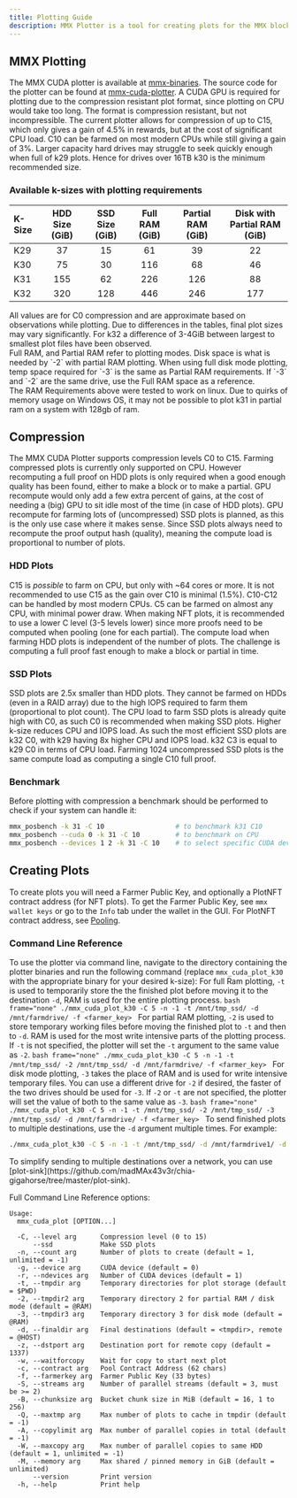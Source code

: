 ```yaml
---
title: Plotting Guide
description: MMX Plotter is a tool for creating plots for the MMX blockchain.
---
```



## MMX Plotting
The MMX CUDA plotter is available at [mmx-binaries](https://github.com/madMAx43v3r/mmx-binaries).
The source code for the plotter can be found at [mmx-cuda-plotter](https://github.com/madMAx43v3r/mmx-cuda-plotter).
A CUDA GPU is required for plotting due to the compression resistant plot format, since plotting on CPU would take too long.
The format is compression resistant, but not incompressible. The current plotter allows for compression of up to C15, which only gives a gain of 4.5% in rewards, but at the cost of significant CPU load.
C10 can be farmed on most modern CPUs while still giving a gain of 3%. Larger capacity hard drives may struggle to seek quickly enough when full of k29 plots. Hence for drives over 16TB k30 is the minimum recommended size.

### Available k-sizes with plotting requirements
| K-Size | HDD Size (GiB) | SSD Size (GiB) | Full RAM (GiB) | Partial RAM (GiB) | Disk with Partial RAM (GiB) |
|:-------|:----------:|:----------:|:--------------:|:-----------------:|:---------------:|
| K29  |  37    |    15    |      61    |       39      |      22     |
| K30  |  75    |    30    |     116    |       68      |      46     |
| K31  |  155   |    62    |     226    |      126      |      88     |
| K32  |  320   |    128   |     446    |      246      |     177     |

<Aside>All values are for C0 compression and are approximate based on observations while plotting. Due to differences in the tables, final plot sizes may vary significantly. For k32 a difference of 3-4GiB between largest to smallest plot files have been observed.</Aside>
<Aside>Full RAM, and Partial RAM refer to plotting modes. Disk space is what is needed by `-2` with partial RAM plotting. When using full disk mode plotting, temp space required for `-3` is the same as Partial RAM requirements. If `-3` and `-2` are the same drive, use the Full RAM space as a reference.</Aside>
<Aside type="caution">The RAM Requirements above were tested to work on linux. Due to quirks of memory usage on Windows OS, it may not be possible to plot k31 in partial ram on a system with 128gb of ram.</Aside>

## Compression
The MMX CUDA Plotter supports compression levels C0 to C15. Farming compressed plots is currently only supported on CPU.
However recomputing a full proof on HDD plots is only required when a good enough quality has been found, either to make a block or to make a partial.
GPU recompute would only add a few extra percent of gains, at the cost of needing a (big) GPU to sit idle most of the time (in case of HDD plots).
GPU recompute for farming lots of (uncompressed) SSD plots is planned, as this is the only use case where it makes sense.
Since SSD plots always need to recompute the proof output hash (quality), meaning the compute load is proportional to number of plots.

### HDD Plots
C15 is _possible_ to farm on CPU, but only with ~64 cores or more. It is not recommended to use C15 as the gain over C10 is minimal (1.5%).
C10-C12 can be handled by most modern CPUs. C5 can be farmed on almost any CPU, with minimal power draw.
When making NFT plots, it is recommended to use a lower C level (3-5 levels lower) since more proofs need to be computed when pooling (one for each partial).
The compute load when farming HDD plots is independent of the number of plots. The challenge is computing a full proof fast enough to make a block or partial in time.

### SSD Plots
SSD plots are 2.5x smaller than HDD plots. They cannot be farmed on HDDs (even in a RAID array) due to the high IOPS required to farm them (proportional to plot count).
The CPU load to farm SSD plots is already quite high with C0, as such C0 is recommended when making SSD plots. Higher k-size reduces CPU and IOPS load.
As such the most efficient SSD plots are k32 C0, with k29 having 8x higher CPU and IOPS load. k32 C3 is equal to k29 C0 in terms of CPU load.
Farming 1024 uncompressed SSD plots is the same compute load as computing a single C10 full proof.

### Benchmark
Before plotting with compression a benchmark should be performed to check if your system can handle it:
```bash frame="none"
mmx_posbench -k 31 -C 10                  # to benchmark k31 C10
mmx_posbench --cuda 0 -k 31 -C 10         # to benchmark on CPU
mmx_posbench --devices 1 2 -k 31 -C 10    # to select specific CUDA devices (starting at 0)
```

## Creating Plots
To create plots you will need a Farmer Public Key, and optionally a PlotNFT contract address (for NFT plots). To get the Farmer Public Key, see `mmx wallet keys` or go to the `Info` tab under the wallet in the GUI.
For PlotNFT contract address, see [Pooling](../../software/cli-commands/#pooling).

### Command Line Reference
To use the plotter via command line, navigate to the directory containing the plotter binaries and run the following command (replace `mmx_cuda_plot_k30` with the appropriate binary for your desired k-size):
<Tabs>
    <TabItem label="Full RAM">
        For full Ram plotting, `-t` is used to temporarily store the the finished plot before moving it to the destination `-d`, RAM is used for the entire plotting process.
        ```bash frame="none"
        ./mmx_cuda_plot_k30 -C 5 -n -1 -t /mnt/tmp_ssd/ -d /mnt/farmdrive/ -f <farmer_key>
        ```
    </TabItem>
    <TabItem label="Partial RAM">
        For partial RAM plotting, `-2` is used to store temporary working files before moving the finished plot to `-t` and then to `-d`. RAM is used for the most write intensive parts of the plotting process. If `-t` is not specified, the plotter will set the `-t` argument to the same value as `-2`.
        ```bash frame="none"
        ./mmx_cuda_plot_k30 -C 5 -n -1 -t /mnt/tmp_ssd/ -2 /mnt/tmp_ssd/ -d /mnt/farmdrive/ -f <farmer_key>
        ```
    </TabItem>
    <TabItem label="Disk Mode">
        For disk mode plotting, `-3` takes the place of RAM and is used for write intensive temporary files. You can use a different drive for `-2` if desired, the faster of the two drives should be used for `-3`. If `-2` or `-t` are not specified, the plotter will set the value of both to the same value as `-3`.
        ```bash frame="none"
        ./mmx_cuda_plot_k30 -C 5 -n -1 -t /mnt/tmp_ssd/ -2 /mnt/tmp_ssd/ -3 /mnt/tmp_ssd/ -d /mnt/farmdrive/ -f <farmer_key>
        ```
    </TabItem>
</Tabs>
To send finished plots to multiple destinations, use the `-d` argument multiple times. For example:
```bash frame="none"
./mmx_cuda_plot_k30 -C 5 -n -1 -t /mnt/tmp_ssd/ -d /mnt/farmdrive1/ -d /mnt/farmdrive2/ -f <farmer_key>
```
<Aside>To simplify sending to multiple destinations over a network, you can use [plot-sink](https://github.com/madMAx43v3r/chia-gigahorse/tree/master/plot-sink).</Aside>


Full Command Line Reference options:

```
Usage:
  mmx_cuda_plot [OPTION...]

  -C, --level arg      Compression level (0 to 15)
      --ssd            Make SSD plots
  -n, --count arg      Number of plots to create (default = 1, unlimited = -1)
  -g, --device arg     CUDA device (default = 0)
  -r, --ndevices arg   Number of CUDA devices (default = 1)
  -t, --tmpdir arg     Temporary directories for plot storage (default = $PWD)
  -2, --tmpdir2 arg    Temporary directory 2 for partial RAM / disk mode (default = @RAM)
  -3, --tmpdir3 arg    Temporary directory 3 for disk mode (default = @RAM)
  -d, --finaldir arg   Final destinations (default = <tmpdir>, remote = @HOST)
  -z, --dstport arg    Destination port for remote copy (default = 1337)
  -w, --waitforcopy    Wait for copy to start next plot
  -c, --contract arg   Pool Contract Address (62 chars)
  -f, --farmerkey arg  Farmer Public Key (33 bytes)
  -S, --streams arg    Number of parallel streams (default = 3, must be >= 2)
  -B, --chunksize arg  Bucket chunk size in MiB (default = 16, 1 to 256)
  -Q, --maxtmp arg     Max number of plots to cache in tmpdir (default = -1)
  -A, --copylimit arg  Max number of parallel copies in total (default = -1)
  -W, --maxcopy arg    Max number of parallel copies to same HDD (default = 1, unlimited = -1)
  -M, --memory arg     Max shared / pinned memory in GiB (default = unlimited)
      --version        Print version
  -h, --help           Print help
```
